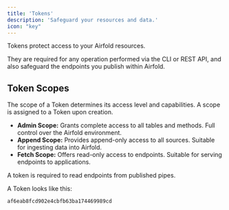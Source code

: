 ```yaml
---
title: 'Tokens'
description: 'Safeguard your resources and data.'
icon: "key"
---
```


Tokens protect access to your Airfold resources.

They are required for any operation performed via the CLI or REST API, and also safeguard the endpoints you publish within Airfold.

## Token Scopes
The scope of a Token determines its access level and capabilities. A scope is assigned to a Token upon creation.

- **Admin Scope:** Grants complete access to all tables and methods. Full control over the Airfold environment.
- **Append Scope:** Provides append-only access to all sources. Suitable for ingesting data into Airfold.
- **Fetch Scope:** Offers read-only access to endpoints. Suitable for serving endpoints to applications.

A token is required to read endpoints from published pipes.

A Token looks like this:
```
af6eab8fcd902e4cbfb63ba174469989cd
```
